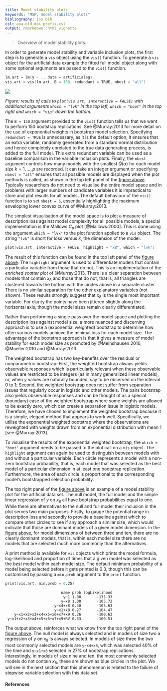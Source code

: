 ```yaml
---
title: Model stability plots
keywords: "MSP, model stability plots"
bibliography: jss.bib
csl: apa-old-doi-prefix.csl
output: rmarkdown::html_vignette
---
```


> Overview of model stability plots.

In order to generate model stability and variable inclusion plots, the first step is to generate a `vis` object using the `vis()` function.  To generate a `vis` object for the artificial data example the fitted full model object along with some optional arguments are passed to the `vis()` function.

```s
lm.art = lm(y ~ ., data = artificialeg)
vis.art = vis(lm.art, B = 150, redundant = TRUE, nbest = "all")
```

<div id="fig:plotvis">
<img src="images/plotvis.png">

</div>
_Figure: results of calls to `plot(vis.art, interactive = FALSE)` with additional arguments `which = "lvk"` in the top left, `which = "boot"` in the top right and `which = "vip"` down the bottom._

The `B = 150` argument provided to the `vis()` function tells us that we want to perform 150 bootstrap replications.  See @Murray:2013 for more detail on the use of exponential weights in bootstrap model selection.    Specifying `redundant = TRUE` is unnecessary, as it is the default option; it ensures that an extra variable, randomly generated from a standard normal distribution and hence completely unrelated to the true data generating process, is added to the full model.  This extra redundant variable can be used as a baseline comparison in the variable inclusion plots. Finally, the `nbest` argument controls how many models with the smallest $\hat{Q}(\alpha)$ for each model size $k=1,\ldots,p$ are recorded.  It can take an integer argument or specifying `nbest = "all"` ensures that all possible models are displayed when the plot methods is called, as shown in the top left panel of the [figure above](#fig:plotvis). Typically researchers do not need to visualise the entire model space and in problems with larger numbers of candidate variables it is impractical to store and plot results for all models.  The default behaviour of the `vis()` function is to set `nbest = 5`, essentially highlighting the maximum enveloping lower convex curve of @Murray:2013.    

The simplest visualisation of the model space is to plot a measure of description loss against model complexity for all possible models, a special implementation is the Mallows $C_p$ plot [@Mallows:2000]. This is done using the argument `which = "lvk"` to the plot function applied to a `vis` object.  The string `"lvk"` is short for loss versus $k$, the dimension of the model.

```s
plot(vis.art, interactive = FALSE, highlight = "x8", which = "lvk")
```

The result of this function can be found in the top left panel of the [figure above](#fig:plotvis).  The `highlight` argument is used to differentiate models that contain a particular variable from those that do not.  This is an implementation of the _enriched scatter plot_ of @Murray:2013.  There is a clear separation between models that contain $x_8$ and those that do not, that is, all triangles are clustered towards the bottom with the circles above in a separate cluster.  There is no similar separation for the other explanatory variables (not shown).  These results strongly suggest that $x_8$ is the single most important variable.  For clarity the points have been jittered slightly along the horizontal axis, though the model sizes remain clearly differentiated. 

Rather than performing a single pass over the model space and plotting the description loss against model size, a more nuanced and discerning approach is to use a (exponential weighted) bootstrap to determine how often various models achieve the minimal loss for each model size.  The advantage of the bootstrap approach is that it gives a measure of model stability for each model size as promoted by  @Meinshausen:2010, @Mueller:2010 and @Murray:2013.  

The weighted bootstrap has two key-benefits over the residual or nonparametric bootstrap: First, the weighted bootstrap always yields observable responses which is particularly relevant when these observable values are restricted to be integers (as in many generalized linear models), or, when $y$ values are naturally bounded, say to be observed on the interval 0 to 1; Second, the weighted bootstrap does not suffer from separation issues that regularly occur in logistic and other models.  The pairs bootstrap also yields observable responses and can be thought of as a special (boundary) case of the weighted bootstrap where some weights are allowed to be exactly zero, which can create a separation issue in logistic models.  Therefore, we have chosen to implement the weighted bootstrap because it is a simple, elegant method that appears to work well.  Specifically, we utilise the exponential weighted bootstrap where the observations are reweighted with weights drawn from an exponential distribution with mean 1 [see  @Murray:2013].

To visualise the results of the exponential weighted bootstrap, the `which = "boot"` argument needs to be passed to the plot call on a `vis` object.  The `highlight` argument can again be used to distinguish between models with and without a particular variable.  Each circle represents a model with a non-zero bootstrap probability, that is, each model that was selected as the best model of a particular dimension in at least one bootstrap replication.  Furthermore, the area of each circle is proportional to the corresponding model's bootstrapped selection probability.  

The top right panel of the [figure above](#fig:plotvis) is an example of a model stability plot for the artificial data set.  The null model, the full model and the simple linear regression of $y$ on $x_8$ all have bootstrap probabilities equal to one. While there are alternatives to the null and full model their inclusion in the plot serves two main purposes.  Firstly, to gauge the potential range in description loss and secondly to provide a baseline against which to compare other circles to see if any approach a similar size, which would indicate that those are dominant models of a given model dimension.  In the [figure above](#fig:plotvis), for model dimensions of between three and ten, there are no clearly dominant models, that is, within each model size there are no models that are selected much more commonly than the alternatives. 

A print method is available for `vis` objects which prints the model formula, log-likelihood and proportion of times that a given model was selected as the _best_ model within each model size.  The default minimum probability of a model being selected before it gets printed is 0.3, though this can be customised by passing a `min.prob` argument to the `print` function.

```s
print(vis.art, min.prob = 0.25)
```

```
                         name prob logLikelihood
                          y~1 1.00       -135.33
                         y~x8 1.00       -105.72
                      y~x4+x8 0.40       -103.63
                      y~x1+x8 0.27       -104.47
    y~x1+x2+x3+x4+x5+x6+x7+x9 0.26       -100.63
 y~x1+x2+x3+x4+x5+x6+x7+x9+RV 0.33       -100.51
```

The output above, reinforces what we know from the top right panel of the [figure above](#fig:plotvis).  The null model is always selected and in models of size two a regression of $y$ on $x_8$ is always selected.  In models of size three the two most commonly selected models are `y~x4+x8`, which was selected 40% of the time and `y~x1+x8` selected in 27% of bootstrap replications.  Interestingly, in models of size nine and ten, the most commonly selected models do not contain $x_8$, these are shown as blue circles in the plot.  We will see in the next section that this phenomenon is related to the failure of stepwise variable selection with this data set.  

#### References
